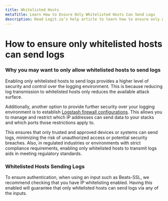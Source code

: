 ```yaml
---
title: Whitelisted Hosts
metaTitle: Learn How to Ensure Only Whitelisted Hosts Can Send Logs
description: Read Logit.io’s help article to learn how to ensure only whitelisted hosts can send logs via any inputs
---
```


# How to ensure only whitelisted hosts can send logs

### Why you may want to only allow whitelisted hosts to send logs

Enabling only whitelisted hosts to send logs provides a higher level of 
security and control over the logging environment. This is because reducing 
log transmission to whitelisted hosts only reduces the available attack surface. 

Additionally, another option to provide further security over your logging 
environment is to establish [Logstash firewall configurations](/log-management/ingestion-pipeline/configuration/configure-logstash-firewall). 
This allows you to manage and restrict which IP addresses can 
send data to your stacks and which ports those restrictions apply to. 

This ensures that only trusted and approved devices or systems can 
send logs, minimizing the risk of unauthorized access or potential 
security breaches. Also, in regulated industries or environments with 
strict compliance requirements, enabling only whitelisted hosts to 
transmit logs aids in meeting regulatory standards.

### Whitelisted Hosts Sending Logs

To ensure authentication, when using an input such as Beats-SSL, 
we recommend checking that you have IP whitelisting enabled. Having 
this enabled will guarantee that only whitelisted hosts can 
send logs via any of the inputs.